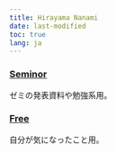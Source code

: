 ```yaml
---
title: Hirayama Nanami
date: last-modified
toc: true
lang: ja
---
```


### [Seminor](/seminor.html)
ゼミの発表資料や勉強系用。

### [Free](/free.html)
自分が気になったこと用。

<div class="extra-space3"></div>
